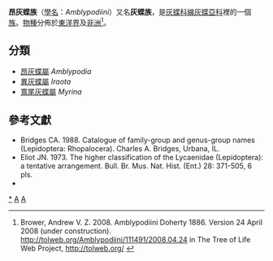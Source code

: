 {{NoteTA
|G1=Butterfly
}}
{{Automatic taxobox
| taxon = Amblypodiini
| image = Common fig-tree blue.JPG
| image_width = 250px
| image_caption = [[寬尾灰蝶|寬尾灰蝶]]<br />''Myrina silenus''
| authority = Doherty, 1886
| type_genus = [[昂灰蝶屬|昂灰蝶屬]]<br />''Amblypodia''
| type_genus_authority = Horsfield, [1829]
| subdivision_ranks = 屬
| subdivision = 共3個屬，詳閱正文。
| synonyms =
* 昴灰蝶族<ref>{{Cite book | author = 王敏、范驍凌 | title = 中國灰蝶志 | location = 中國 鄭州 | publisher = 河南科學技術出版社 | date = 2002-04 | ISBN = 7534923840 | language = zh-hans }}</ref>
}}

'''昂灰蝶族'''（[[學名|學名]]：''Amblypodiini''）又名'''{{zy|昴|-{zh-cn:mǎo;zh-tw:ㄇㄠˇ;zh-hk:maau5;zh-sg:mǎo}-}}灰蝶族'''，是[[灰蝶科|灰蝶科]][[線灰蝶亞科|線灰蝶亞科]]裡的一個[[族_(生物)|族]]。[[物種|物種]]分佈於[[東洋界|東洋界]]及[[非洲|非洲]]<ref>Brower, Andrew V. Z. 2008. Amblypodiini Doherty 1886. Version 24 April 2008 (under construction). http://tolweb.org/Amblypodiini/111491/2008.04.24 {{Wayback|url=http://tolweb.org/Amblypodiini/111491/2008.04.24 |date=20160601031205 }} in The Tree of Life Web Project, http://tolweb.org/ {{Wayback|url=http://tolweb.org/ |date=20110515100516 }}</ref>。

== 分類 ==
* [[昂灰蝶屬|昂灰蝶屬]] ''Amblypodia''
* [[異灰蝶屬|異灰蝶屬]] ''Iraota''
* [[寬尾灰蝶屬|寬尾灰蝶屬]] ''Myrina''

== 參考文獻 ==
{{Reflist}}
{{Commons category|Amblypodiini}}
* Bridges CA. 1988. Catalogue of family-group and genus-group names (Lepidoptera: Rhopalocera). Charles A. Bridges, Urbana, IL.
* Eliot JN. 1973. The higher classification of the Lycaenidae (Lepidoptera): a tentative arrangement. Bull. Br. Mus. Nat. Hist. (Ent.) 28: 371-505, 6 pls.
* {{Cite book | author = 寿建新 周尧 李宇飞 | title = 世界蝴蝶分類名錄 | location = 中國 | publisher = 陝西科學技術出版社 | date = 2006-04-01 | ISBN = 9787536936768 | language= zh-hans }}
{{Taxonbar}}

{{線灰蝶亞科}}

[[Category:昂灰蝶族|*]]
[[Category:線灰蝶亞科|A]]
[[Category:1886年描述的分类群|A]]